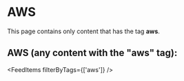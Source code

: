 # AWS

This page contains only content that has the tag **aws**.

## AWS (any content with the "aws" tag):

<FeedItems filterByTags={['aws']} />
